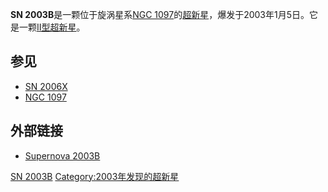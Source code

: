 {{Supernova 
| name = SN 2003B
| image = 
| caption = 
| epoch = [[B1950.0|B1950.0]] 
| type = II
| SNRtype = ?
| host = [[NGC_1097|NGC 1097]]
| constellation = [[天炉座|天炉座]]
| ra = 02<sup>h</sup> 46.3<sup>m</sup>
| dec =  -30° 17'
| gal = 226.8077 -64.6995 
| discovery = 2003年1月5日
| iauc = [http://cfa-www.harvard.edu/iauc/08000/08042.html IACU]
| mag_v = +15 
| distance = 4500万光年
| notes = 21世纪NGC 1097中首颗超新星
}}

'''SN 2003B'''是一颗位于旋涡星系[[NGC_1097|NGC 1097]]的[[超新星|超新星]]，爆发于2003年1月5日。它是一颗[[II型超新星|II型超新星]]。

==参见==
* [[SN_2006X|SN 2006X]]
* [[NGC_1097|NGC 1097]]

==外部链接==
* [http://www.aavso.org/news/sn2003b.shtml Supernova 2003B]{{Wayback|url=http://www.aavso.org/news/sn2003b.shtml |date=20120204070244 }}

[[Category:天炉座|SN 2003B]]
[[Category:2003年发现的超新星|Category:2003年发现的超新星]]

{{var-star-stub}}